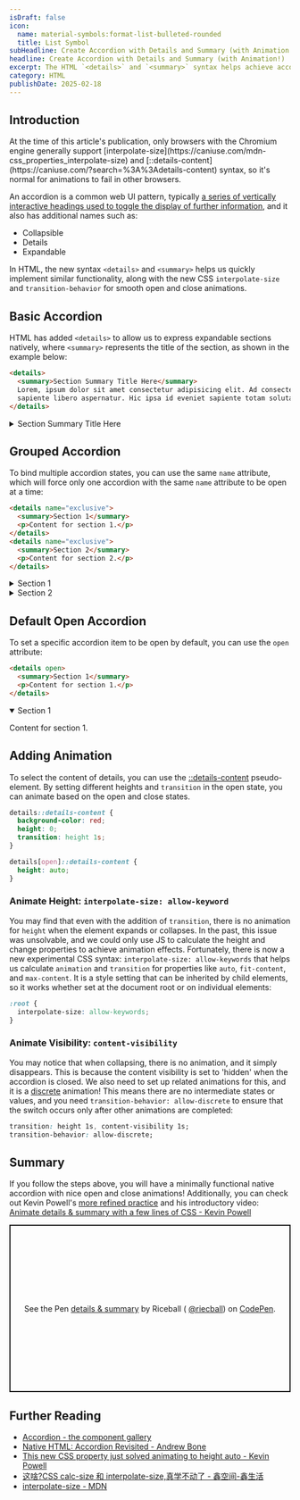 ```yaml
---
isDraft: false
icon:
  name: material-symbols:format-list-bulleted-rounded
  title: List Symbol
subHeadline: Create Accordion with Details and Summary (with Animation!)
headline: Create Accordion with Details and Summary (with Animation!)
excerpt: The HTML `<details>` and `<summary>` syntax helps achieve accordion quickly, along with interpolate-size and transition-behavior for smooth animations.
category: HTML
publishDate: 2025-02-18
---
```


## Introduction

<Sidenote type="warning">
  At the time of this article's publication, only browsers with the Chromium engine generally support
  [interpolate-size](https://caniuse.com/mdn-css_properties_interpolate-size) and
  [::details-content](https://caniuse.com/?search=%3A%3Adetails-content) syntax, so it's normal for animations to fail
  in other browsers.
</Sidenote>

An accordion is a common web UI pattern, typically [a series of vertically interactive headings used to toggle the display of further information](https://component.gallery/components/accordion/), and it also has additional names such as:

- Collapsible
- Details
- Expandable

In HTML, the new syntax `<details>` and `<summary>` helps us quickly implement similar functionality, along with the new CSS `interpolate-size` and `transition-behavior` for smooth open and close animations.

## Basic Accordion

HTML has added `<details>` to allow us to express expandable sections natively, where `<summary>` represents the title of the section, as shown in the example below:

```html
<details>
  <summary>Section Summary Title Here</summary>
  Lorem, ipsum dolor sit amet consectetur adipisicing elit. Ad consectetur nisi repellendus atque. Praesentium mollitia
  sapiente libero aspernatur. Hic ipsa id eveniet sapiente totam soluta exercitationem iusto, quaerat delectus ratione.
</details>
```

<details>
  <summary>Section Summary Title Here</summary>
  Lorem, ipsum dolor sit amet consectetur adipisicing elit. Ad consectetur nisi repellendus atque. Praesentium mollitia sapiente
  libero aspernatur. Hic ipsa id eveniet sapiente totam soluta exercitationem iusto, quaerat delectus ratione.
</details>

## Grouped Accordion

To bind multiple accordion states, you can use the same `name` attribute, which will force only one accordion with the same `name` attribute to be open at a time:

```html
<details name="exclusive">
  <summary>Section 1</summary>
  <p>Content for section 1.</p>
</details>
<details name="exclusive">
  <summary>Section 2</summary>
  <p>Content for section 2.</p>
</details>
```

<details name="exclusive">
  <summary>Section 1</summary>
  <p>Content for section 1.</p>
</details>
<details name="exclusive">
  <summary>Section 2</summary>
  <p>Content for section 2.</p>
</details>

## Default Open Accordion

To set a specific accordion item to be open by default, you can use the `open` attribute:

```html
<details open>
  <summary>Section 1</summary>
  <p>Content for section 1.</p>
</details>
```

<details open>
  <summary>Section 1</summary>
  <p>Content for section 1.</p>
</details>

## Adding Animation

To select the content of details, you can use the [::details-content](https://developer.mozilla.org/en-US/docs/Web/CSS/::details-content) pseudo-element. By setting different heights and `transition` in the open state, you can animate based on the open and close states.

```css
details::details-content {
  background-color: red;
  height: 0;
  transition: height 1s;
}

details[open]::details-content {
  height: auto;
}
```

### Animate Height: `interpolate-size: allow-keyword`

You may find that even with the addition of `transition`, there is no animation for `height` when the element expands or collapses. In the past, this issue was unsolvable, and we could only use JS to calculate the height and change properties to achieve animation effects. Fortunately, there is now a new experimental CSS syntax: `interpolate-size: allow-keywords` that helps us calculate `animation` and `transition` for properties like `auto`, `fit-content`, and `max-content`. It is a style setting that can be inherited by child elements, so it works whether set at the document root or on individual elements:

```css
:root {
  interpolate-size: allow-keywords;
}
```

### Animate Visibility: `content-visibility`

You may notice that when collapsing, there is no animation, and it simply disappears. This is because the content visibility is set to 'hidden' when the accordion is closed. We also need to set up related animations for this, and it is a [discrete](https://developer.mozilla.org/en-US/docs/Web/CSS/CSS_animated_properties#discrete) animation! This means there are no intermediate states or values, and you need `transition-behavior: allow-discrete` to ensure that the switch occurs only after other animations are completed:

```css
transition: height 1s, content-visibility 1s;
transition-behavior: allow-discrete;
```

## Summary

If you follow the steps above, you will have a minimally functional native accordion with nice open and close animations! Additionally, you can check out Kevin Powell's [more refined practice](https://codepen.io/kevinpowell/pen/OJKWMwO) and his introductory video: [Animate details & summary with a few lines of CSS - Kevin Powell](https://www.youtube.com/watch?v=Vzj3jSUbMtI)

<p
  class="codepen"
  data-height="300"
  data-default-tab="html,result"
  data-slug-hash="NPWGoEb"
  data-pen-title="details &amp;amp; summary"
  data-user="riecball"
  style="height: 300px; box-sizing: border-box; display: flex; align-items: center; justify-content: center; border: 2px solid; margin: 1em 0; padding: 1em;"
>
  <span>
    See the Pen <a href="https://codepen.io/riecball/pen/NPWGoEb">details &amp; summary</a> by Riceball (
    <a href="https://codepen.io/riecball">@riecball</a>) on <a href="https://codepen.io">CodePen</a>.
  </span>
</p>
<script async src="https://public.codepenassets.com/embed/index.js"></script>

## Further Reading

- [Accordion - the component gallery](https://component.gallery/components/accordion/)
- [Native HTML: Accordion Revisited - Andrew Bone](https://dev.to/link2twenty/native-html-accordion-revisited-6ai)
- [This new CSS property just solved animating to height auto - Kevin Powell](https://www.youtube.com/watch?v=JN-nme9oF10&list=WL)
- [这啥?CSS calc-size 和 interpolate-size,真学不动了 - 鑫空间-鑫生活](https://www.zhangxinxu.com/wordpress/2024/11/css-calc-interpolate-size/)
- [interpolate-size - MDN](https://developer.mozilla.org/en-US/docs/Web/CSS/interpolate-size)
